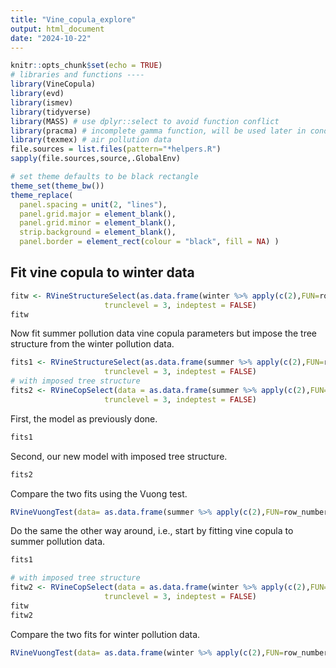 ```yaml
---
title: "Vine_copula_explore"
output: html_document
date: "2024-10-22"
---
```


```r
knitr::opts_chunk$set(echo = TRUE)
# libraries and functions ----
library(VineCopula)
library(evd)
library(ismev)
library(tidyverse)
library(MASS) # use dplyr::select to avoid function conflict
library(pracma) # incomplete gamma function, will be used later in cond.ext.model for modelling the residual margins
library(texmex) # air pollution data
file.sources = list.files(pattern="*helpers.R")
sapply(file.sources,source,.GlobalEnv)

# set theme defaults to be black rectangle
theme_set(theme_bw())
theme_replace(
  panel.spacing = unit(2, "lines"),
  panel.grid.major = element_blank(),
  panel.grid.minor = element_blank(),
  strip.background = element_blank(),
  panel.border = element_rect(colour = "black", fill = NA) )
```

## Fit vine copula to winter data

```r
fitw <- RVineStructureSelect(as.data.frame(winter %>% apply(c(2),FUN=row_number)/(nrow(winter)+1)),
                     trunclevel = 3, indeptest = FALSE)
fitw
```

Now fit summer pollution data vine copula parameters but impose the tree structure from the winter pollution data.

```r
fits1 <- RVineStructureSelect(as.data.frame(summer %>% apply(c(2),FUN=row_number)/(nrow(summer)+1)),
                     trunclevel = 3, indeptest = FALSE)
# with imposed tree structure
fits2 <- RVineCopSelect(data = as.data.frame(summer %>% apply(c(2),FUN=row_number)/(nrow(summer)+1)), Matrix = fitw$Matrix,
                     trunclevel = 3, indeptest = FALSE)

```
First, the model as previously done.
```r
fits1
```
Second, our new model with imposed tree structure.

```r
fits2
```

Compare the two fits using the Vuong test.

```r
RVineVuongTest(data= as.data.frame(summer %>% apply(c(2),FUN=row_number)/(nrow(summer)+1)),RVM1 = fits1, RVM2 = fits2)
```

Do the same the other way around, i.e., start by fitting vine copula to summer pollution data.

```r
fits1
```

```r
# with imposed tree structure
fitw2 <- RVineCopSelect(data = as.data.frame(winter %>% apply(c(2),FUN=row_number)/(nrow(winter)+1)), Matrix = fits1$Matrix,
                     trunclevel = 3, indeptest = FALSE)
fitw
fitw2
```
 Compare the two fits for winter pollution data.
```r
RVineVuongTest(data= as.data.frame(winter %>% apply(c(2),FUN=row_number)/(nrow(winter)+1)),RVM1 = fitw, RVM2 = fitw2)
```
 
 